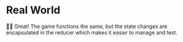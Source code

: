 # Real World

👨‍💼 Great! The game functions the same, but the state changes are encapsulated in
the reducer which makes it easier to manage and test.
